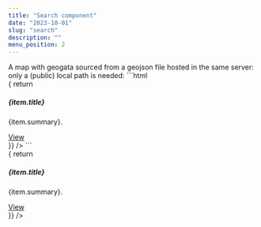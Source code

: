 ```yaml
---
title: "Search component"
date: "2023-10-01"
slug: "search"
description: ""
menu_position: 2
---
```




<div className="row">
  <div class="col-sm-4">
  A map with geogata sourced from a geojson file hosted in the same server: only a (public) local path is needed:
```html
<Search
  dTable="https://inrome.sns.it/db/items/cms_articles"
  dToken="I0pT7ozY0KuK8i-vtwLQGek36s0IhQ5e"
  searchFields="title_it,summary,text"
  resultItemTemplate = { item => {
    return  <div className="card my-3" key={item.id}>
      <div className="card-body">
        <h5 className="card-title">{item.title}</h5>
        <p className="card-text">{item.summary}.</p>
        <a href={`/articles/?tb=cms_articles&token=I0pT7ozY0KuK8i-vtwLQGek36s0IhQ5e&id=${item.id}`} className="btn btn-primary">View</a>
      </div>
    </div>
  }}
/>
```
  </div>
  <div className="col-sm-8">
  <Search
  dTable="https://inrome.sns.it/db/items/cms_articles"
  dToken="I0pT7ozY0KuK8i-vtwLQGek36s0IhQ5e"
  searchFields="title_it,summary,text"
  resultItemTemplate = { item => {
    return  <div className="card my-3" key={item.id}>
      <div className="card-body">
        <h5 className="card-title">{item.title}</h5>
        <p className="card-text">{item.summary}.</p>
        <a href={`/articles/?tb=cms_articles&token=I0pT7ozY0KuK8i-vtwLQGek36s0IhQ5e&id=${item.id}`} className="btn btn-primary">View</a>
      </div>
    </div>
  }}
/>
  </div>
</div>
